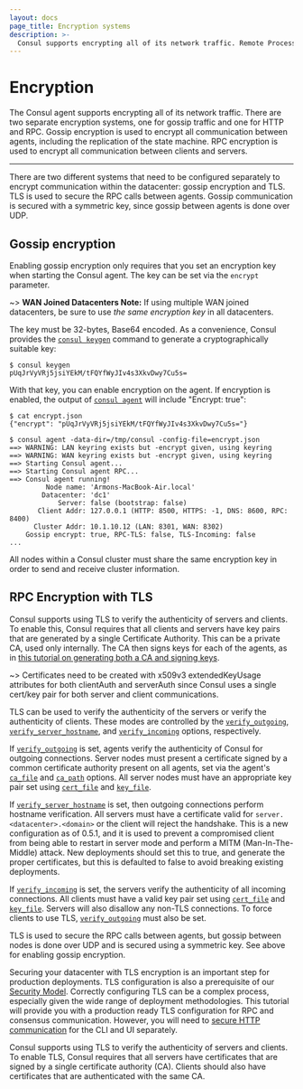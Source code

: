 ```yaml
---
layout: docs
page_title: Encryption systems
description: >-
  Consul supports encrypting all of its network traffic. Remote Process Calls (RPCs) between client and server agents can be encrypted with TLS and authenticated with certificates. Gossip communication between all agents can also be encrypted.
---
```


# Encryption

The Consul agent supports encrypting all of its network traffic. There are two separate encryption systems, one for gossip traffic and one for HTTP and RPC. Gossip encryption is used to encrypt all communication between agents, including the replication of the state machine. RPC encryption is used to encrypt all communication between clients and servers.

---

There are two different systems that need to be configured separately to encrypt communication within the datacenter: gossip encryption and TLS. TLS is used to secure the RPC calls between agents. Gossip communication is secured with a symmetric key, since gossip between agents is done over UDP. 

## Gossip encryption

Enabling gossip encryption only requires that you set an encryption key when starting the Consul agent. The key can be set via the `encrypt` parameter.

~> **WAN Joined Datacenters Note:** If using multiple WAN joined datacenters, be sure to use _the same encryption key_ in all datacenters.

The key must be 32-bytes, Base64 encoded. As a convenience, Consul provides the [`consul keygen`](/consul/commands/keygen) command to generate a cryptographically suitable key:

```shell-session
$ consul keygen
pUqJrVyVRj5jsiYEkM/tFQYfWyJIv4s3XkvDwy7Cu5s=
```

With that key, you can enable encryption on the agent. If encryption is enabled, the output of [`consul agent`](/consul/commands/agent) will include "Encrypt: true":

```shell-session
$ cat encrypt.json
{"encrypt": "pUqJrVyVRj5jsiYEkM/tFQYfWyJIv4s3XkvDwy7Cu5s="}

$ consul agent -data-dir=/tmp/consul -config-file=encrypt.json
==> WARNING: LAN keyring exists but -encrypt given, using keyring
==> WARNING: WAN keyring exists but -encrypt given, using keyring
==> Starting Consul agent...
==> Starting Consul agent RPC...
==> Consul agent running!
         Node name: 'Armons-MacBook-Air.local'
        Datacenter: 'dc1'
            Server: false (bootstrap: false)
       Client Addr: 127.0.0.1 (HTTP: 8500, HTTPS: -1, DNS: 8600, RPC: 8400)
      Cluster Addr: 10.1.10.12 (LAN: 8301, WAN: 8302)
    Gossip encrypt: true, RPC-TLS: false, TLS-Incoming: false
...
```

All nodes within a Consul cluster must share the same encryption key in order to send and receive cluster information.

## RPC Encryption with TLS

Consul supports using TLS to verify the authenticity of servers and clients. To enable this, Consul requires that all clients and servers have key pairs that are generated by a single Certificate Authority. This can be a private CA, used only internally. The CA then signs keys for each of the agents, as in [this tutorial on generating both a CA and signing keys](/consul/tutorials/security/tls-encryption-secure?utm_source=docs).

~> Certificates need to be created with x509v3 extendedKeyUsage attributes for both clientAuth and serverAuth since Consul uses a single cert/key pair for both server and client communications.

TLS can be used to verify the authenticity of the servers or verify the authenticity of clients. These modes are controlled by the [`verify_outgoing`](/consul/docs/agent/config/config-files#tls_internal_rpc_verify_outgoing), [`verify_server_hostname`](/consul/docs/agent/config/config-files#tls_internal_rpc_verify_server_hostname), and [`verify_incoming`](/consul/docs/agent/config/config-files#tls_internal_rpc_verify_incoming) options, respectively.

If [`verify_outgoing`](/consul/docs/agent/config/config-files#tls_internal_rpc_verify_outgoing) is set, agents verify the authenticity of Consul for outgoing connections. Server nodes must present a certificate signed by a common certificate authority present on all agents, set via the agent's [`ca_file`](/consul/docs/agent/config/config-files#tls_internal_rpc_ca_file) and [`ca_path`](/consul/docs/agent/config/config-files#tls_internal_rpc_ca_path) options. All server nodes must have an appropriate key pair set using [`cert_file`](/consul/docs/agent/config/config-files#tls_internal_rpc_cert_file) and [`key_file`](/consul/docs/agent/config/config-files#tls_internal_rpc_key_file).

If [`verify_server_hostname`](/consul/docs/agent/config/config-files#tls_internal_rpc_verify_server_hostname) is set, then outgoing connections perform hostname verification. All servers must have a certificate valid for `server.<datacenter>.<domain>` or the client will reject the handshake. This is a new configuration as of 0.5.1, and it is used to prevent a compromised client from being able to restart in server mode and perform a MITM (Man-In-The-Middle) attack. New deployments should set this to true, and generate the proper certificates, but this is defaulted to false to avoid breaking existing deployments.

If [`verify_incoming`](/consul/docs/agent/config/config-files#tls_internal_rpc_verify_incoming) is set, the servers verify the authenticity of all incoming connections. All clients must have a valid key pair set using [`cert_file`](/consul/docs/agent/config/config-files#tls_internal_rpc_cert_file) and [`key_file`](/consul/docs/agent/config/config-files#tls_internal_rpc_key_file). Servers will also disallow any non-TLS connections. To force clients to use TLS, [`verify_outgoing`](/consul/docs/agent/config/config-files#tls_internal_rpc_verify_outgoing) must also be set.

TLS is used to secure the RPC calls between agents, but gossip between nodes is done over UDP and is secured using a symmetric key. See above for enabling gossip encryption.

Securing your datacenter with TLS encryption is an important step for production deployments. TLS configuration is also a prerequisite of our [Security Model](/consul/docs/security). Correctly configuring TLS can be a complex process, especially given the wide range of deployment methodologies. This tutorial will provide you with a production ready TLS configuration for RPC and consensus communication. However, you will need to [secure HTTP communication](/consul/tutorials/security-operations/tls-encryption-openssl-secure#configure-the-consul-cli-for-https) for the CLI and UI separately.

Consul supports using TLS to verify the authenticity of servers and clients. To enable TLS, Consul requires that all servers have certificates that are signed by a single certificate authority (CA). Clients should also have certificates that are authenticated with the same CA.